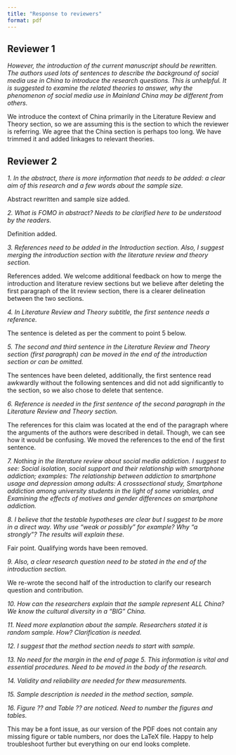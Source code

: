 ```yaml
---
title: "Response to reviewers"
format: pdf
---
```


## Reviewer 1

*However, the introduction of the current manuscript should be rewritten. The authors used lots of sentences to describe the background of social media use in China to introduce the research questions. This is unhelpful. It is suggested to examine the related theories to answer, why the phenomenon of social media use in Mainland China may be different from others.*

We introduce the context of China primarily in the Literature Review and Theory section, so we are assuming this is the section to which the reviewer is referring. We agree that the China section is perhaps too long. We have trimmed it and added linkages to relevant theories.

## Reviewer 2

*1.	In the abstract, there is more information that needs to be added: a clear aim of this research and a few words about the sample size.*

Abstract rewritten and sample size added.

*2.	What is FOMO in abstract? Needs to be clarified here to be understood by the readers.*

Definition added.

*3.	References need to be added in the Introduction section. Also, I suggest merging the introduction section with the literature review and theory section.*

References added. We welcome additional feedback on how to merge the introduction and literature review sections but we believe after deleting the first paragraph of the lit review section, there is a clearer delineation between the two sections.

*4.	In Literature Review and Theory subtitle, the first sentence needs a reference.*

The sentence is deleted as per the comment to point 5 below.

*5.	The second and third sentence in the Literature Review and Theory section (first paragraph) can be moved in the end of the introduction section or can be omitted.*

The sentences have been deleted, additionally, the first sentence read awkwardly without the following sentences and did not add significantly to the section, so we also chose to delete that sentence.

*6.	Reference is needed in the first sentence of the second paragraph in the Literature Review and Theory section.*

The references for this claim was located at the end of the paragraph where the arguments of the authors were described in detail. Though, we can see how it would be confusing. We moved the references to the end of the first sentence.

*7.	Nothing in the literature review about social media addiction. I suggest to see: Social isolation, social support and their relationship with smartphone addiction; examples: The relationship between addiction to smartphone usage and depression among adults: A crosssectional study, Smartphone addiction among university students in the light of some variables, and Examining the effects of motives and gender differences on smartphone addiction.*



*8.	I believe that the testable hypotheses are clear but I suggest to be more in a direct way. Why use “weak or possibly” for example? Why “a strongly”? The results will explain these.*

Fair point. Qualifying words have been removed.

*9.	Also, a clear research question need to be stated in the end of the introduction section.*

We re-wrote the second half of the introduction to clarify our research question and contribution.

*10.	How can the researchers explain that the sample represent ALL China? We know the cultural diversity in a “BIG” China.*

*11.	Need more explanation about the sample. Researchers stated it is random sample. How? Clarification is needed.*

*12.	I suggest that the method section needs to start with sample.*

*13.	No need for the margin in the end of page 5. This information is vital and essential procedures. Need to be moved in the body of the research.*

*14.	Validity and reliability are needed for thew measurements.*

*15.	Sample description is needed in the method section, sample.*

*16.	Figure ?? and Table ?? are  noticed. Need to number the figures and tables.*

This may be a font issue, as our version of the PDF does not contain any missing figure or table numbers, nor does the LaTeX file. Happy to help troubleshoot further but everything on our end looks complete.